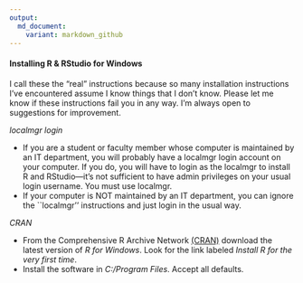 ```yaml
---
output:
  md_document:
    variant: markdown_github
---
```


#### Installing R & RStudio for Windows

I call these the "real" instructions because so many installation instructions I've encountered assume I know things that I don't know. Please let me know if these instructions fail you in any way. I'm always open to suggestions for improvement. 

_localmgr login_ 

- If you are a student or faculty member whose computer is maintained by an IT department, you will probably have a localmgr login account on your computer. If you do, you will have to login as the localmgr to install R and RStudio---it's not sufficient to have admin privileges on your usual login username. You must use localmgr. 
- If your computer is NOT maintained by an IT department, you can ignore the ``localmgr'' instructions and just login in the usual way. 

_CRAN_ 

- From the Comprehensive R Archive Network  [(CRAN)](http://cran.us.r-project.org/) download the latest version of _R for Windows_. Look for the link labeled _Install R for the very first time_. 
- Install the software in _C:/Program Files_. Accept all defaults. 






